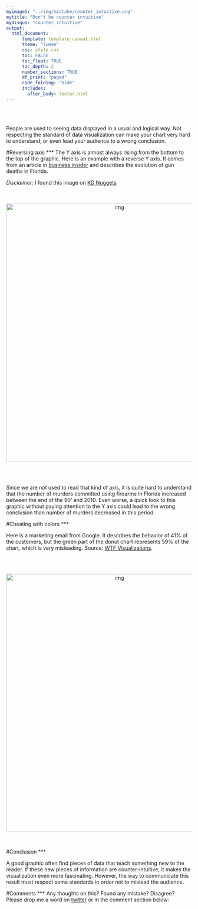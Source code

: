 ```yaml
---
myimage1: "../img/mistake/counter_intuitive.png"
mytitle: "Don't be counter intuitive"
mydisqus: "counter_intuitive"
output:
  html_document:
      template: template_caveat.html
      theme: "lumen"
      css: style.css
      toc: FALSE
      toc_float: TRUE
      toc_depth: 2
      number_sections: TRUE
      df_print: "paged"
      code_folding: "hide"
      includes: 
        after_body: footer.html
---
```


<br><br>
<div class="mycontent">

People are used to seeing data displayed in a usual and logical way. Not respecting the standard of data visualization can make your chart very hard to understand, or even lead your audience to a wrong conclusion.


#Reversing axis
***
The Y axis is almost always rising from the bottom to the top of the graphic. Here is an example with a reverse Y axis. It comes from an article in [business insider](https://www.businessinsider.in/This-Chart-Shows-What-Happened-To-Gun-Deaths-In-Florida-After-Stand-Your-Ground-Was-Enacted/articleshow/30635752.cms) and describes the evolution of gun deaths in Florida.  

*Disclaimer*: I found this image on [KD Nuggets](https://www.kdnuggets.com/2016/02/common-data-visualization-mistakes.html)

<br><br>
<center>
<img src="IMG/florida_gun.jpg" alt="img" width="600" height="700">
</center>

<br><br>

Since we are not used to read that kind of axis, it is quite hard to understand that the number of murders committed using firearms in Florida increased between the end of the 90' and 2010. Even worse, a quick look to this graphic without paying attention to the Y axis could lead to the wrong conclusion than number of murders decreased in this period.


#Cheating with colors
***

Here is a marketing email from Google. It describes the behavior of 41% of the customers, but the green part of the donut chart represents 59% of the chart, which is very misleading. Source: [WTF Visualizations](http://viz.wtf/post/170949426657/new-marketing-email-from-google-email-design).


<br><br>

<center>
<img src="IMG/google_donut.jpg" alt="img" width="600" height="700">
</center>

<br>


#Conclusion
***

A good graphic often find pieces of data that teach something new to the reader. If these new pieces of information are counter-intuitive, it makes the visualization even more fascinating. However, the way to communicate this result must respect some standards in order not to mislead the audience.




#Comments
***
Any thoughts on this? Found any mistake? Disagree? Please drop me a word on [twitter](https://twitter.com/R_Graph_Gallery) or in the comment section below:
<br>






</div>














